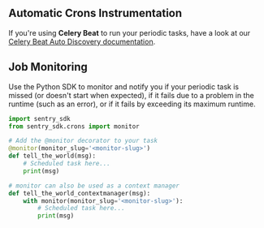 ## Automatic Crons Instrumentation

If you're using **Celery Beat** to run your periodic tasks, have a look at our [Celery Beat Auto Discovery documentation](/platforms/python/integrations/celery/crons/).

## Job Monitoring

Use the Python SDK to monitor and notify you if your periodic task is missed (or doesn't start when expected), if it fails due to a problem in the runtime (such as an error), or if it fails by exceeding its maximum runtime.

```python
import sentry_sdk
from sentry_sdk.crons import monitor

# Add the @monitor decorator to your task
@monitor(monitor_slug='<monitor-slug>')
def tell_the_world(msg):
    # Scheduled task here...
    print(msg)

# monitor can also be used as a context manager
def tell_the_world_contextmanager(msg):
    with monitor(monitor_slug='<monitor-slug>'):
        # Scheduled task here...
        print(msg)
```
